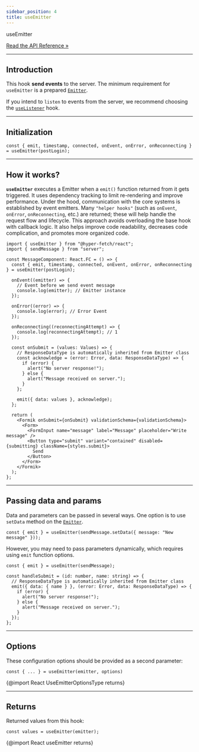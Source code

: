 ```yaml
---
sidebar_position: 4
title: useEmitter
---
```


<div class="api-link">
  <div class="api-link-title">useEmitter</div>
  <div class="api-link-sub-title">

[Read the API Reference »](/api/React/Hook/useEmitter.mdx)

  </div>
</div>

---

## Introduction

This hook **send events** to the server. The minimum requirement for `useEmitter` is a prepared
[`Emitter`](/documentation/03-sockets/emitter.mdx).

If you intend to `listen` to events from the server, we recommend choosing the
[`useListener`](/documentation/04-react/03-sockets/use-listener.mdx) hook.

---

## Initialization

```tsx
const { emit, timestamp, connected, onEvent, onError, onReconnecting } = useEmitter(postLogin);
```

---

## How it works?

**`useEmitter`** executes a Emitter when a `emit()` function returned from it gets triggered. It uses dependency
tracking to limit re-rendering and improve performance. Under the hood, communication with the core systems is
established by event emitters. Many `"helper hooks"` (such as `onEvent`, `onError`, `onReconnecting`, etc.) are
returned; these will help handle the request flow and lifecycle. This approach avoids overloading the base hook with
callback logic. It also helps improve code readability, decreases code complication, and promotes more organized code.

```tsx
import { useEmitter } from "@hyper-fetch/react";
import { sendMessage } from "server";

const MessageComponent: React.FC = () => {
  const { emit, timestamp, connected, onEvent, onError, onReconnecting } = useEmitter(postLogin);

  onEvent((emitter) => {
    // Event before we send event message
    console.log(emitter); // Emitter instance
  });

  onError((error) => {
    console.log(error); // Error Event
  });

  onReconnecting((reconnectingAttempt) => {
    console.log(reconnectingAttempt); // 1
  });

  const onSubmit = (values: Values) => {
    // ResponseDataType is automatically inherited from Emitter class
    const acknowledge = (error: Error, data: ResponseDataType) => {
      if (error) {
        alert("No server response!");
      } else {
        alert("Message received on server.");
      }
    };

    emit({ data: values }, acknowledge);
  };

  return (
    <Formik onSubmit={onSubmit} validationSchema={validationSchema}>
      <Form>
        <FormInput name="message" label="Message" placeholder="Write message" />
        <Button type="submit" variant="contained" disabled={submitting} className={styles.submit}>
          Send
        </Button>
      </Form>
    </Formik>
  );
};
```

---

## Passing data and params

Data and parameters can be passed in several ways. One option is to use `setData` method on the
[`Emitter`](/documentation/03-sockets/emitter.mdx).

```tsx
const { emit } = useEmitter(sendMessage.setData({ message: "New message" }));
```

However, you may need to pass parameters dynamically, which requires using `emit` function options.

```tsx
const { emit } = useEmitter(sendMessage);

const handleSubmit = (id: number, name: string) => {
  // ResponseDataType is automatically inherited from Emitter class
  emit({ data: { name } }, (error: Error, data: ResponseDataType) => {
    if (error) {
      alert("No server response!");
    } else {
      alert("Message received on server.");
    }
  });
};
```

---

## Options

These configuration options should be provided as a second parameter:

```tsx
const { ... } = useEmitter(emitter, options)
```

{@import React UseEmitterOptionsType returns}

---

## Returns

Returned values from this hook:

```tsx
const values = useEmitter(emitter);
```

{@import React useEmitter returns}
